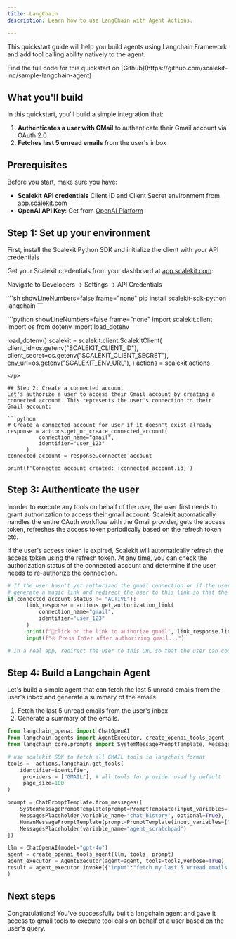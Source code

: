 ```yaml
---
title: LangChain
description: Learn how to use LangChain with Agent Actions.

---
```



This quickstart guide will help you build agents using Langchain Framework and add tool calling ability natively to the agent.

<Aside >
  Find the full code for this quickstart on [Github](https://github.com/scalekit-inc/sample-langchain-agent)
</Aside>

## What you'll build

In this quickstart, you'll build a simple integration that:

1. **Authenticates a user with GMail** to authenticate their Gmail account via OAuth 2.0
2. **Fetches last 5 unread emails** from the user's inbox

## Prerequisites

Before you start, make sure you have:

- **Scalekit API credentials** Client ID and Client Secret environment from  [app.scalekit.com](https://app.scalekit.com)
- **OpenAI API Key**: Get from [OpenAI Platform](https://platform.openai.com/api-keys)

## Step 1: Set up your environment

First, install the Scalekit Python SDK and initialize the client with your API credentials

Get your Scalekit credentials from your dashboard at [app.scalekit.com](https://app.scalekit.com):

Navigate to Developers -> Settings -> API Credentials

<p>
  ```sh showLineNumbers=false frame="none"
  pip install scalekit-sdk-python langchain
  ```
</p>
<p>
  ```python showLineNumbers=false frame="none"
  import scalekit.client
  import os
  from dotenv import load_dotenv

  load_dotenv()
  scalekit = scalekit.client.ScalekitClient(
      client_id=os.getenv("SCALEKIT_CLIENT_ID"),
      client_secret=os.getenv("SCALEKIT_CLIENT_SECRET"),
      env_url=os.getenv("SCALEKIT_ENV_URL"),
  )
  actions = scalekit.actions

  ```
</p>

## Step 2: Create a connected account
Let's authorize a user to access their Gmail account by creating a connected account. This represents the user's connection to their Gmail account:

```python
# Create a connected account for user if it doesn't exist already
response = actions.get_or_create_connected_account(
            connection_name="gmail",
            identifier="user_123"
        )
connected_account = response.connected_account

print(f'Connected account created: {connected_account.id}')
```

## Step 3: Authenticate the user

Inorder to execute any tools on behalf of the user, the user first needs to grant authorization to access their gmail account. Scalekit automatically handles the entire OAuth workflow with the Gmail provider, gets the access token, refreshes the access token periodically based on the refresh token etc.

If the user's access token is expired, Scalekit will automatically refresh the access token using the refresh token. At any time, you can check the authorization status of the connected account and determine if the user needs to re-authorize the connection.

```python
# If the user hasn't yet authorized the gmail connection or if the user's access token is expired, 
# generate a magic link and redirect the user to this link so that the user can complete authorization
if(connected_account.status != "ACTIVE"):
      link_response = actions.get_authorization_link(
          connection_name="gmail",
          identifier="user_123"
      )
      print(f"🔗click on the link to authorize gmail", link_response.link)
      input(f"⎆ Press Enter after authorizing gmail...")

# In a real app, redirect the user to this URL so that the user can complete the authentication process for their gmail account
```

## Step 4: Build a Langchain Agent

Let's build a simple agent that can fetch the last 5 unread emails from the user's inbox and generate a summary of the emails.

1. Fetch the last 5 unread emails from the user's inbox
2. Generate a summary of the emails.

```python
from langchain_openai import ChatOpenAI
from langchain.agents import AgentExecutor, create_openai_tools_agent
from langchain_core.prompts import SystemMessagePromptTemplate, MessagesPlaceholder, HumanMessagePromptTemplate,PromptTemplate, ChatPromptTemplate

# use scalekit SDK to fetch all GMAIL tools in langchain format
tools =  actions.langchain.get_tools(
    identifier=identifier,
     providers = ["GMAIL"], # all tools for provider used by default
     page_size=100
)

prompt = ChatPromptTemplate.from_messages([
    SystemMessagePromptTemplate(prompt=PromptTemplate(input_variables=[], template="You are a helpful assistant. Use tools if needed")),
    MessagesPlaceholder(variable_name="chat_history", optional=True),
    HumanMessagePromptTemplate(prompt=PromptTemplate(input_variables=["input"], template="{input}")),
    MessagesPlaceholder(variable_name="agent_scratchpad")
])

llm = ChatOpenAI(model="gpt-4o")
agent = create_openai_tools_agent(llm, tools, prompt)
agent_executor = AgentExecutor(agent=agent, tools=tools,verbose=True)
result = agent_executor.invoke({"input":"fetch my last 5 unread emails and summarize it"}
)
```

## Next steps

Congratulations! You've successfully built a langchain agent and gave it access to gmail tools to execute tool calls on behalf of a user based on the user's query.
